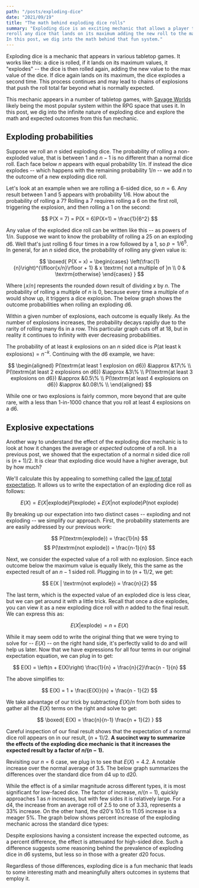 ```yaml
---
path: "/posts/exploding-dice"
date: "2021/09/19"
title: "The math behind exploding dice rolls"
summary: "Exploding dice is an exciting mechanic that allows a player to
reroll any dice that lands on its maximum adding the new roll to the max.
In this post, we dig into the math behind that fun system."
---
```




Exploding dice is a mechanic that appears in various tabletop games. It
works like this: a dice is rolled, if it lands on its maximum values, it
"explodes" -- the dice is then rolled again, adding the new value to
the max value of the dice. If dice again lands on its maximum, the dice
explodes a second time. This process continues and may lead to chains of
explosions that push the roll total far beyond what is normally expected.

This mechanic appears in a number of tabletop games, with 
[Savage Worlds](https://peginc.com/savage-settings/savage-worlds/) likely being
the most popular system within the RPG space that uses it. In this post, we 
dig into the infinite nature of exploding dice and explore the math and
expected outcomes from this fun mechanic.

## Exploding probabilities

Suppose we roll an $n$ sided exploding dice. The probability of rolling a
non-exploded value, that is between $1$ and $n-1$ is no different than a normal
dice roll. Each face below $n$ appears with equal probability $1/n$. If instead
the dice explodes -- which happens with the remaining probability $1/n$ -- we
add $n$ to the outcome of a new exploding dice roll.

Let's look at an example when we are rolling a 6-sided dice, so $n = 6$.
Any result between 1 and 5 appears with probability $1/6$. How about the
probability of rolling a 7?  Rolling a 7 requires rolling a 6 on the first roll,
triggering the explosion, and then rolling a 1 on the second:

$$
P(X = 7) = P(X = 6)P(X=1) = \frac{1}{6^2}
$$

Any value of the exploded dice roll can be written like this -- as powers of
$1/n$. Suppose we want to know the probability of rolling a 25 on an exploding
d6. Well that's just rolling 6 four times in a row followed by a 1, so $p = 1/6^5$.
In general, for an $n$ sided dice, the probability of rolling any given value is:


$$
\boxed{
P(X = x) = \begin{cases}
\left(\frac{1}{n}\right)^{\lfloor{x/n}\rfloor + 1} & x \textrm{ not a multiple of }n \\
0 & \textrm{otherwise}
\end{cases}
}
$$

Where $\lfloor{x/n}\rfloor$ represents the rounded down result of dividing $x$
by $n$. The probability of rolling a multiple of $n$ is 0, because every time a
multiple of $n$ would show up, it triggers a dice explosion. The below graph shows 
the outcome probabilities when rolling an exploding d6.

<VegaWrapper spec={d6_pmf_vega} />

Within a given number of explosions, each outcome is equally likely. As the
number of explosions increases, the probability decays rapidly due to the rarity
of rolling many 6s in a row. This particular graph cuts off at 18, but in
reality it continues to infinity with ever decreasing probabilities.

The probability of at least $k$ explosions on an $n$ sided dice is
$P(\textrm{at least k explosions}) = n^{-k}$. Continuing with the d6 example, 
we have:

$$
\begin{aligned}
P(\textrm{at least 1 explosion on d6}) &\approx &17\% \\
P(\textrm{at least 2 explosions on d6}) &\approx &3\% \\
P(\textrm{at least 3 explosions on d6}) &\approx &0.5\% \\
P(\textrm{at least 4 explosions on d6}) &\approx &0.08\% \\
\end{aligned}
$$

While one or two explosions is fairly common, more beyond that are
quite rare, with a less than 1-in-1000 chance that you roll at least 4 explosions
on a d6.

## Explosive expectations

Another way to understand the effect of the exploding dice mechanic is to 
look at how it changes the average or _expected_ outcome of a roll. In
a <Link to="/posts/dice-roll-expectations">previous post</Link>, we showed
that the expectation of a normal $n$ sided dice roll is $(n + 1) / 2$. It is
clear that exploding dice would have a higher average, but by how much?

We'll calculate this by appealing to something called the [law of total
expectation](https://en.wikipedia.org/wiki/Law_of_total_expectation).  It allows
us to write the expectation of an exploding dice roll as follows:

$$
E(X) = E(X | \textrm{explode}) P(\textrm{explode}) + E(X | \textrm{not explode}) P(\textrm{not explode})
$$

By breaking up our expectation into two distinct cases -- exploding and not
exploding -- we simplify our approach. First, the probability statements are are
easily addressed by our previous work:

$$
P(\textrm{explode}) = \frac{1}{n}
$$
$$
P(\textrm{not explode}) = \frac{n-1}{n}
$$

Next, we consider the expected value of a roll with no explosion. Since each 
outcome below the maximum value is equally likely, this the same as the expected
result of an $n-1$ sided roll. Plugging in to $(n + 1) / 2$, we get:

$$
E(X | \textrm{not explode}) = \frac{n}{2}
$$

The last term, which is the expected value of an exploded dice is less clear,
but we can get around it with a little trick. Recall that once a dice explodes,
you can view it as a new exploding dice roll with $n$ added to the final result.
We can express this as:

$$
E(X | \textrm{explode}) =  n + E(X)
$$


While it may seem odd to write the original thing that we were trying to solve
for -- $E(X)$ -- on the right hand side, it's perfectly valid to do and will 
help us later. Now that we have expressions for all four terms in our original
expectation equation, we can plug in to get:

$$
E(X) = \left(n + E(X)\right) \frac{1}{n} + \frac{n}{2}\frac{n - 1}{n}
$$

The above simplifies to: 

$$
E(X) = 1 + \frac{E(X)}{n} + \frac{n - 1}{2}
$$

We take advantage of our trick by subtracting $E(X)/n$ from both sides to
gather all the $E(X)$ terms on the right and solve to get:

$$
\boxed{
E(X) = \frac{n}{n-1} \frac{n + 1}{2}
}
$$

Careful inspection of our final result shows that the expectation of a normal 
dice roll appears on in our result, $(n + 1)/2$. **A succinct way to summarize 
the effects of the exploding dice mechanic is that it increases the expected 
result by a factor of $n / (n - 1)$.** 

Revisiting our $n=6$ case, we plug in to see that $E(X) = 4.2$. A notable
increase over the normal average of 3.5. The below graph summarizes the 
differences over the standard dice from d4 up to d20.

<VegaWrapper spec={exploding_expectations_vega} />

While the effect is of a similar magnitude across different types, it is 
most significant for low-faced dice. The factor of increase, $n / (n - 1)$, quickly
approaches 1 as $n$ increases, but with few sides it is relatively large. For a
d4, the increase from an average roll of 2.5 to one of 3.33, represents a 33%
increase. On the other hand, the d20's 10.5 to 11.05 increase is a meager 5%. The graph
below shows percent increase of the exploding mechanic across the standard dice types:

<VegaWrapper spec={percent_increase_vega} />

Despite explosions having a consistent increase the expected outcome, as a 
percent difference, the effect is attenuated for high-sided dice.
Such a difference suggests some reasoning behind the prevalence of exploding
dice in d6 systems, but less so in those with a greater d20 focus.

Regardless of those differences, exploding dice is a fun mechanic that leads to
some interesting math and meaningfully alters outcomes in systems that employ
it. 